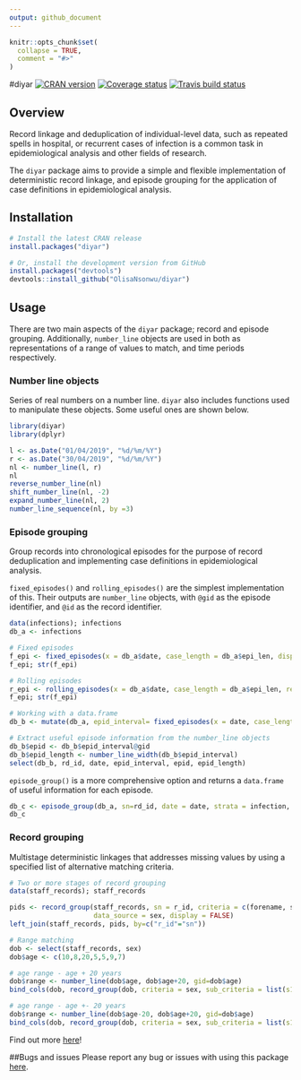 ```yaml
---
output: github_document
---
```


```r
knitr::opts_chunk$set(
  collapse = TRUE,
  comment = "#>"
)
```

#diyar
[![CRAN version](http://www.r-pkg.org/badges/version/diyar)](https://cran.r-project.org/package=diyar)
[![Coverage status](https://codecov.io/gh/OlisaNsonwu/diyar/branch/master/graph/badge.svg)](https://codecov.io/github/OlisaNsonwu/diyar?branch=master)
[![Travis build status](https://travis-ci.org/OlisaNsonwu/diyar.svg?branch=master)](https://travis-ci.org/OlisaNsonwu/diyar)

## Overview
Record linkage and deduplication of individual-level data, such as repeated spells in hospital, or recurrent cases of infection is a common task in epidemiological analysis and other fields of research. 

The `diyar` package aims to provide a simple and flexible implementation of deterministic record linkage, and episode grouping for the application of case definitions in epidemiological analysis.

## Installation
```r
# Install the latest CRAN release 
install.packages("diyar")

# Or, install the development version from GitHub
install.packages("devtools")
devtools::install_github("OlisaNsonwu/diyar")
```

## Usage
There are two main aspects of the `diyar` package; record and episode grouping. Additionally, `number_line` objects are used in both as representations of a range of values to match, and time periods respectively. 

### Number line objects
Series of real numbers on a number line. `diyar` also includes functions used to manipulate these objects. Some useful ones are shown below.
```r
library(diyar)
library(dplyr)

l <- as.Date("01/04/2019", "%d/%m/%Y")
r <- as.Date("30/04/2019", "%d/%m/%Y")
nl <- number_line(l, r)
nl
reverse_number_line(nl)
shift_number_line(nl, -2)
expand_number_line(nl, 2)
number_line_sequence(nl, by =3)
```

### Episode grouping
Group records into chronological episodes for the purpose of record deduplication and implementing case definitions in epidemiological analysis.

`fixed_episodes()` and `rolling_episodes()` are the simplest implementation of this. Their outputs are `number_line` objects, with `@gid` as the episode identifier, and `@id` as the record identifier.
```r
data(infections); infections
db_a <- infections

# Fixed episodes
f_epi <- fixed_episodes(x = db_a$date, case_length = db_a$epi_len, display = FALSE, group_stats = TRUE)$epid_interval
f_epi; str(f_epi)

# Rolling episodes
r_epi <- rolling_episodes(x = db_a$date, case_length = db_a$epi_len, recurrence_length = 40, display = FALSE, group_stats = TRUE)$epid_interval
f_epi; str(f_epi)

# Working with a data.frame
db_b <- mutate(db_a, epid_interval= fixed_episodes(x = date, case_length = epi_len, strata = infection, display = FALSE, group_stats = TRUE)$epid_interval)

# Extract useful episode information from the number_line objects
db_b$epid <- db_b$epid_interval@gid
db_b$epid_length <- number_line_width(db_b$epid_interval)
select(db_b, rd_id, date, epid_interval, epid, epid_length)
```

`episode_group()` is a more comprehensive option and returns a `data.frame` of useful information for each episode.
```r
db_c <- episode_group(db_a, sn=rd_id, date = date, strata = infection, case_length = epi_len, display = FALSE, group_stats = TRUE)
db_c
```

### Record grouping
Multistage deterministic linkages that addresses missing values by using a specified list of alternative matching criteria.
```r
# Two or more stages of record grouping
data(staff_records); staff_records

pids <- record_group(staff_records, sn = r_id, criteria = c(forename, surname),
                     data_source = sex, display = FALSE)
left_join(staff_records, pids, by=c("r_id"="sn"))

# Range matching
dob <- select(staff_records, sex)
dob$age <- c(10,8,20,5,5,9,7)

# age range - age + 20 years
dob$range <- number_line(dob$age, dob$age+20, gid=dob$age)
bind_cols(dob, record_group(dob, criteria = sex, sub_criteria = list(s1a="range"), display = FALSE))

# age range - age +- 20 years
dob$range <- number_line(dob$age-20, dob$age+20, gid=dob$age)
bind_cols(dob, record_group(dob, criteria = sex, sub_criteria = list(s1a="range"), display = FALSE))
```

Find out more [here](https://olisansonwu.github.io/diyar/index.html)!

##Bugs and issues
Please report any bug or issues with using this package [here](https://github.com/OlisaNsonwu/diyar/issues).
